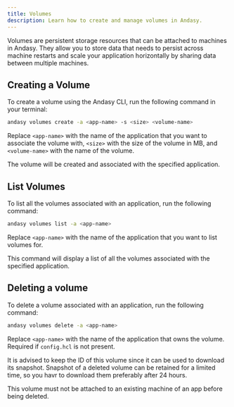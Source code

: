 ```yaml
---
title: Volumes
description: Learn how to create and manage volumes in Andasy.
---
```


Volumes are persistent storage resources that can be attached to machines in Andasy. They allow you to store data that needs to persist across machine restarts and scale your application horizontally by sharing data between multiple machines.

## Creating a Volume

To create a volume using the Andasy CLI, run the following command in your terminal:

```bash
andasy volumes create -a <app-name> -s <size> <volume-name>
```

Replace `<app-name>` with the name of the application that you want to associate the volume with, `<size>` with the size of the volume in MB, and `<volume-name>` with the name of the volume.

The volume will be created and associated with the specified application.

## List Volumes

To list all the volumes associated with an application, run the following command:

```bash
andasy volumes list -a <app-name>
```

Replace `<app-name>` with the name of the application that you want to list volumes for.

This command will display a list of all the volumes associated with the specified application.

## Deleting a volume

To delete a volume associated with an application, run the following command:

```bash
andasy volumes delete -a <app-name>
```
Replace `<app-name>` with the name of the application that owns the volume. Required if `config.hcl` is not present.

It is advised to keep the ID of this volume since it can be used to download its snapshot. Snapshot of a deleted volume can be retained for a limited time,
so you havr to download them preferably after 24 hours.

<Note type="warning" title="Warning">
This volume must not be attached to an existing machine of an app before being deleted.
</Note>
